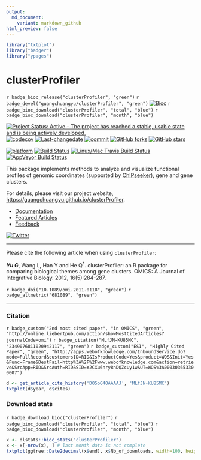 ```yaml
---
output:
  md_document:
    variant: markdown_github
html_preview: false
---
```



```r
library("txtplot")
library("badger")
library("ypages")
```


#  clusterProfiler

`r badge_bioc_release("clusterProfiler", "green")`
`r badge_devel("guangchuangyu/clusterProfiler", "green")`
[![Bioc](http://www.bioconductor.org/shields/years-in-bioc/clusterProfiler.svg)](https://www.bioconductor.org/packages/devel/bioc/html/clusterProfiler.html#since)
`r badge_bioc_download("clusterProfiler", "total", "blue")`
`r badge_bioc_download("clusterProfiler", "month", "blue")`

[![Project Status: Active - The project has reached a stable, usable state and is being actively developed.](http://www.repostatus.org/badges/latest/active.svg)](http://www.repostatus.org/#active)
[![codecov](https://codecov.io/gh/GuangchuangYu/clusterProfiler/branch/master/graph/badge.svg)](https://codecov.io/gh/GuangchuangYu/clusterProfiler/)
[![Last-changedate](https://img.shields.io/badge/last%20change-`r gsub('-', '--', Sys.Date())`-green.svg)](https://github.com/GuangchuangYu/clusterProfiler/commits/master)
[![commit](http://www.bioconductor.org/shields/commits/bioc/clusterProfiler.svg)](https://www.bioconductor.org/packages/devel/bioc/html/clusterProfiler.html#svn_source)
[![GitHub forks](https://img.shields.io/github/forks/GuangchuangYu/clusterProfiler.svg)](https://github.com/GuangchuangYu/clusterProfiler/network)
[![GitHub stars](https://img.shields.io/github/stars/GuangchuangYu/clusterProfiler.svg)](https://github.com/GuangchuangYu/clusterProfiler/stargazers)


[![platform](http://www.bioconductor.org/shields/availability/devel/clusterProfiler.svg)](https://www.bioconductor.org/packages/devel/bioc/html/clusterProfiler.html#archives)
[![Build Status](http://www.bioconductor.org/shields/build/devel/bioc/clusterProfiler.svg)](https://bioconductor.org/checkResults/devel/bioc-LATEST/clusterProfiler/)
[![Linux/Mac Travis Build Status](https://img.shields.io/travis/GuangchuangYu/clusterProfiler/master.svg?label=Mac%20OSX%20%26%20Linux)](https://travis-ci.org/GuangchuangYu/clusterProfiler)
[![AppVeyor Build Status](https://img.shields.io/appveyor/ci/Guangchuangyu/clusterProfiler/master.svg?label=Windows)](https://ci.appveyor.com/project/GuangchuangYu/clusterProfiler)



This package implements methods to analyze and visualize functional profiles of genomic coordinates (supported by [ChIPseeker](http://www.bioconductor.org/packages/ChIPseeker)), gene and gene clusters.


For details, please visit our project website, <https://guangchuangyu.github.io/clusterProfiler>.

+ [Documentation](https://guangchuangyu.github.io/clusterProfiler/documentation/)
+ [Featured Articles](https://guangchuangyu.github.io/clusterProfiler/featuredArticles/)
+ [Feedback](https://guangchuangyu.github.io/clusterProfiler/#feedback)


[![Twitter](https://img.shields.io/twitter/url/https/github.com/GuangchuangYu/clusterProfiler.svg?style=social)](https://twitter.com/intent/tweet?hashtags=clusterProfiler&url=http://online.liebertpub.com/doi/abs/10.1089/omi.2011.0118&screen_name=guangchuangyu)

------------------------------------------------------------------------

Please cite the following article when using `clusterProfiler`:

__*Yu G*__, Wang L, Han Y and He Q^\*^. clusterProfiler: an R package for comparing biological themes among gene clusters. OMICS: A Journal of Integrative Biology. 2012, 16(5):284-287.

`r badge_doi("10.1089/omi.2011.0118", "green")`
`r badge_altmetric("681089", "green")`


------------------------------------------------------------------------

### Citation

`r badge_custom("2nd most cited paper", "in OMICS", "green",
  "http://online.liebertpub.com/action/showMostCitedArticles?journalCode=omi")`
`r badge_citation("MLfJN-KU85MC", "2349076811020942117", "green")`
`r badge_custom("ESI", "Highly Cited Paper", "green", "http://apps.webofknowledge.com/InboundService.do?mode=FullRecord&customersID=RID&IsProductCode=Yes&product=WOS&Init=Yes&Func=Frame&DestFail=http%3A%2F%2Fwww.webofknowledge.com&action=retrieve&SrcApp=RID&SrcAuth=RID&SID=Y2CXu6nry8nDQZcUy1w&UT=WOS%3A000303653300007")`

```r
d <- get_article_cite_history('DO5oG40AAAAJ', 'MLfJN-KU85MC')
txtplot(d$year, d$cites)
```

### Download stats

`r badge_download_bioc("clusterProfiler")`
`r badge_bioc_download("clusterProfiler", "total", "blue")`
`r badge_bioc_download("clusterProfiler", "month", "blue")`

```r
x <- dlstats::bioc_stats("clusterProfiler")
x <- x[-nrow(x), ] # last month data is not complete
txtplot(ggtree::Date2decimal(x$end), x$Nb_of_downloads, width=100, height=25)
```


